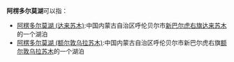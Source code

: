 '''阿楞多尔莫湖'''可以指：
* [[阿楞多尔莫湖_(达来苏木)|阿楞多尔莫湖 (达来苏木)]]:中国内蒙古自治区呼伦贝尔市[[新巴尔虎右旗|新巴尔虎右旗]][[达来苏木|达来苏木]]的一个湖泊
* [[阿楞多尔莫湖_(额尔敦乌拉苏木)|阿楞多尔莫湖 (额尔敦乌拉苏木)]]:中国内蒙古自治区呼伦贝尔市新巴尔虎右旗[[额尔敦乌拉苏木|额尔敦乌拉苏木]]的一个湖泊
{{disambig|Cat=六字地名消歧义}}
